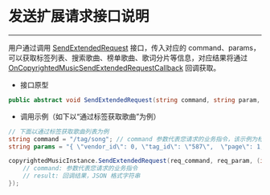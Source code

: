 # 发送扩展请求接口说明

- - -



用户通过调用 [SendExtendedRequest](https://doc-zh.zego.im/article/api?doc=Express_Video_SDK_API~cs_unity3d~class~ZegoCopyrightedMusic#send-extended-request) 接口，传入对应的 command、params，可以获取标签列表、搜索歌曲、榜单歌曲、歌词分片等信息，对应结果将通过 [OnCopyrightedMusicSendExtendedRequestCallback](https://doc-zh.zego.im/article/api?doc=Express_Video_SDK_API~cs_unity3d~interface~IZegoCopyrightedMusicHandler#on-copyrighted-music-send-extended-request-callback) 回调获取。

- 接口原型

```C#
public abstract void SendExtendedRequest(string command, string param, OnCopyrightedMusicSendExtendedRequestCallback callback);
```


- 调用示例（如下以“通过标签获取歌曲”为例）

```C#
// 下面以通过标签获取歌曲列表为例
string command = "/tag/song"; // command 参数代表您请求的业务指令，该示例为标签获取歌曲
string params = "{ \"vendor_id\": 0, \"tag_id\": \"587\",  \"page\": 1,  \"filter\": [1]}"; // params 参数，是 JSON 格式的字符串，需要您传入的额外参数

copyrightedMusicInstance.SendExtendedRequest(req_command, req_param, (int errorCode, string commands, string result) => {
    // command: 参数代表您请求的业务指令
    // result: 回调结果，JSON 格式字符串
});
```


<Content />
